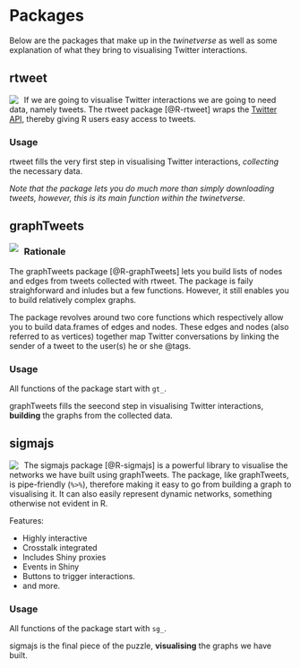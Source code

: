 # Packages {#pkgs}

Below are the packages that make up in the _twinetverse_ as well as some explanation of what they bring to visualising Twitter interactions.

## rtweet

<a href="http://rtweet.info/" target="_blank">
<img src="http://rtweet.info/reference/figures/logo.png" align="left" style="max-height:150px;margin-right:2%;"/>
</a>

If we are going to visualise Twitter interactions we are going to need data, namely tweets. The rtweet package [@R-rtweet] wraps the [Twitter API](https://developer.twitter.com/en/docs.html), thereby giving R users easy access to tweets. 

### Usage

rtweet fills the very first step in visualising Twitter interactions, *collecting* the necessary data.

_Note that the package lets you do much more than simply downloading tweets, however, this is its main function within the twinetverse._

## graphTweets

<a href="http://graphTweets.john-coene.com/" target="_blank">
<img src="http://graphtweets.john-coene.com/logo.png" align="left" style="max-height:150px;margin-right:2%;"/>
</a>

### Rationale

The graphTweets package [@R-graphTweets] lets you build lists of nodes and edges from tweets collected with rtweet. The package is faily straighforward and inludes but a few functions. However, it still enables you to build relatively complex graphs.

The package revolves around two core functions which respectively allow you to build data.frames of edges and nodes. These edges and nodes (also referred to as vertices) together map Twitter conversations by linking the sender of a tweet to the user(s) he or she @tags.

### Usage

All functions of the package start with `gt_`.

graphTweets fills the seecond step in visualising Twitter interactions, **building** the graphs from the collected data.

## sigmajs

<a href="http://sigmajs.john-coene.com/" target="_blank">
<img src="http://sigmajs.john-coene.com/reference/figures/logo.png" align="left" style="max-height:150px;margin-right:2%;"/>
</a>

The sigmajs package [@R-sigmajs] is a powerful library to visualise the networks we have built using graphTweets. The package, like graphTweets, is pipe-friendly (`%>%`), therefore making it easy to go from building a graph to visualising it. It can also easily represent dynamic networks, something otherwise not evident in R.

Features:

* Highly interactive
* Crosstalk integrated
* Includes Shiny proxies
* Events in Shiny
* Buttons to trigger interactions.
* and more.

### Usage

All functions of the package start with `sg_`.

sigmajs is the final piece of the puzzle, **visualising** the graphs we have built.
